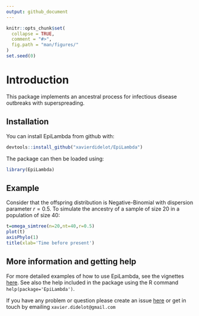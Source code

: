 ```yaml
---
output: github_document
---
```


<!-- README.md is generated from README.Rmd. Please edit that file -->

```r
knitr::opts_chunk$set(
  collapse = TRUE,
  comment = "#>",
  fig.path = "man/figures/"
)
set.seed(0)
```

# Introduction

This package implements an ancestral process for infectious disease outbreaks with superspreading.

## Installation

You can install EpiLambda from github with:

```r
devtools::install_github("xavierdidelot/EpiLambda")
```

The package can then be loaded using:
```r
library(EpiLambda)
```

## Example

Consider that the offspring distribution is Negative-Binomial with dispersion parameter $r=0.5$.
To simulate the ancestry of a sample of size 20 in a population of size 40:

```r
t=omega_simtree(n=20,nt=40,r=0.5)
plot(t)
axisPhylo(1)
title(xlab='Time before present')
```

## More information and getting help

For more detailed examples of how to use EpiLambda, see the vignettes [here](https://github.com/xavierdidelot/EpiLambda/tree/master/vignettes).
See also the help included in the package using the R command
`help(package='EpiLambda')`. 

If you have any problem or question please create an issue [here](https://github.com/xavierdidelot/EpiLambda/issues) 
or get in touch by emailing `xavier.didelot@gmail.com`
